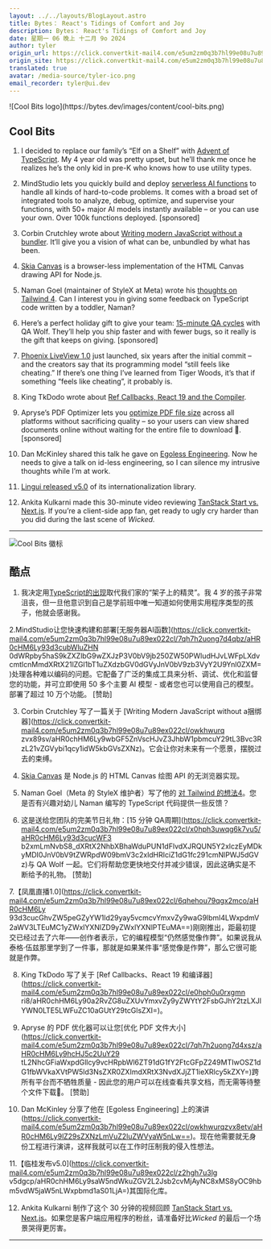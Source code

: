 ```yaml
---
layout: ../../layouts/BlogLayout.astro
title: Bytes： React's Tidings of Comfort and Joy
description: Bytes： React's Tidings of Comfort and Joy
date: 星期一 06 晚上 十二月 9o 2024
author: tyler
origin_url: https://click.convertkit-mail4.com/e5um2zm0q3b7hl99e08u7u89ex022cl/6qhehou79qgxdmbo/aHR0cHM6Ly9ieXRlcy5kZXYvYXJjaGl2ZXMvMzQ5
origin_site: https://click.convertkit-mail4.com/e5um2zm0q3b7hl99e08u7u89ex022cl/6qhehou79qgxdmbo/aHR0cHM6Ly9ieXRlcy5kZXYvYXJjaGl2ZXMvMzQ5
translated: true
avatar: /media-source/tyler-ico.png
email_recorder: tyler@ui.dev
---
```



<Reference client:only="react" title="Bytes： React's Tidings of Comfort and Joy" url="https://click.convertkit-mail4.com/e5um2zm0q3b7hl99e08u7u89ex022cl/6qhehou79qgxdmbo/aHR0cHM6Ly9ieXRlcy5kZXYvYXJjaGl2ZXMvMzQ5" />

<Detail client:only="react">
	![Cool Bits logo](https://bytes.dev/images/content/cool-bits.png)

## Cool Bits

1.  I decided to replace our family’s “Elf on a Shelf” with [Advent of TypeScript](https://click.convertkit-mail4.com/e5um2zm0q3b7hl99e08u7u89ex022cl/e0hph0u0rxgmnmt8/aHR0cHM6Ly93d3cuYWR2ZW50b2Z0cy5jb20v). My 4 year old was pretty upset, but he’ll thank me once he realizes he’s the only kid in pre-K who knows how to use utility types.
    
2.  MindStudio lets you quickly build and deploy [serverless AI functions](https://click.convertkit-mail4.com/e5um2zm0q3b7hl99e08u7u89ex022cl/7qh7h2uong7d4qbz/aHR0cHM6Ly93d3cubWluZHN0dWRpby5haS9kZXZlbG9wZXJzP3V0bV9jb250ZW50PWludHJvLWFpLXdvcmtlcnMmdXRtX21lZGl1bT1uZXdzbGV0dGVyJnV0bV9zb3VyY2U9Ynl0ZXM=) to handle all kinds of hard-to-code problems. It comes with a broad set of integrated tools to analyze, debug, optimize, and supervise your functions, with 50+ major AI models instantly available – or you can use your own. Over 100k functions deployed. \[sponsored\]
    
3.  Corbin Crutchley wrote about [Writing modern JavaScript without a bundler](https://click.convertkit-mail4.com/e5um2zm0q3b7hl99e08u7u89ex022cl/owhkhwurqzvx89sv/aHR0cHM6Ly9wbGF5ZnVscHJvZ3JhbW1pbmcuY29tL3Bvc3RzL21vZGVybi1qcy1idW5kbGVsZXNz). It’ll give you a vision of what can be, unbundled by what has been.
    
4.  [Skia Canvas](https://click.convertkit-mail4.com/e5um2zm0q3b7hl99e08u7u89ex022cl/z2hgh7u3lgv5dxap/aHR0cHM6Ly9za2lhLWNhbnZhcy5vcmcv) is a browser-less implementation of the HTML Canvas drawing API for Node.js.
    
5.  Naman Goel (maintainer of StyleX at Meta) wrote his [thoughts on Tailwind 4](https://click.convertkit-mail4.com/e5um2zm0q3b7hl99e08u7u89ex022cl/p8hehquzqv0r70aq/aHR0cHM6Ly9ubW4uc2gvYmxvZy8yMDI0LTExLTMwLXRob3VnaHRzLW9uLXRhaWx3aW5kLTQ=). Can I interest you in giving some feedback on TypeScript code written by a toddler, Naman?
    
6.  Here’s a perfect holiday gift to give your team: [15-minute QA cycles](https://click.convertkit-mail4.com/e5um2zm0q3b7hl99e08u7u89ex022cl/x0hph3uwqg6k7vu5/aHR0cHM6Ly93d3cucWF3b2xmLmNvbS8_dXRtX2NhbXBhaWduPUN1dFlvdXJRQUN5Y2xlczEyMDkyMDI0JnV0bV9tZWRpdW09bmV3c2xldHRlciZ1dG1fc291cmNlPWJ5dGVz) with QA Wolf. They’ll help you ship faster and with fewer bugs, so it really is the gift that keeps on giving. \[sponsored\]
    
7.  [Phoenix LiveView 1.0](https://click.convertkit-mail4.com/e5um2zm0q3b7hl99e08u7u89ex022cl/6qhehou79qgx2mco/aHR0cHM6Ly93d3cucGhvZW5peGZyYW1ld29yay5vcmcvYmxvZy9waG9lbml4LWxpdmV2aWV3LTEuMC1yZWxlYXNlZD9yZWxlYXNlPTEuMA==) just launched, six years after the initial commit – and the creators say that its programming model “still feels like cheating.” If there’s one thing I’ve learned from Tiger Woods, it’s that if something “feels like cheating”, it probably is.
    
8.  King TkDodo wrote about [Ref Callbacks, React 19 and the Compiler](https://click.convertkit-mail4.com/e5um2zm0q3b7hl99e08u7u89ex022cl/e0hph0u0rxgmnri8/aHR0cHM6Ly90a2RvZG8uZXUvYmxvZy9yZWYtY2FsbGJhY2tzLXJlYWN0LTE5LWFuZC10aGUtY29tcGlsZXI=).
    
9.  Apryse’s PDF Optimizer lets you [optimize PDF file size](https://click.convertkit-mail4.com/e5um2zm0q3b7hl99e08u7u89ex022cl/7qh7h2uong7d4xsz/aHR0cHM6Ly9hcHJ5c2UuY29tL2NhcGFiaWxpdGllcy9vcHRpbWl6ZT91dG1fY2FtcGFpZ249MTIwOSZ1dG1fbWVkaXVtPW5ld3NsZXR0ZXImdXRtX3NvdXJjZT1ieXRlcy5kZXY=) across all platforms without sacrificing quality – so your users can view shared documents online without waiting for the entire file to download 🙏. \[sponsored\]
    
10.  Dan McKinley shared this talk he gave on [Egoless Engineering](https://click.convertkit-mail4.com/e5um2zm0q3b7hl99e08u7u89ex022cl/owhkhwurqzvx8etv/aHR0cHM6Ly9lZ29sZXNzLmVuZ2luZWVyaW5nLw==). Now he needs to give a talk on id-less engineering, so I can silence my intrusive thoughts while I’m at work.
    
11.  [Lingui released v5.0](https://click.convertkit-mail4.com/e5um2zm0q3b7hl99e08u7u89ex022cl/z2hgh7u3lgv5dgcp/aHR0cHM6Ly9saW5ndWkuZGV2L2Jsb2cvMjAyNC8xMS8yOC9hbm5vdW5jaW5nLWxpbmd1aS01LjA=) of its internationalization library.
    
12.  Ankita Kulkarni made this 30-minute video reviewing [TanStack Start vs. Next.js](https://click.convertkit-mail4.com/e5um2zm0q3b7hl99e08u7u89ex022cl/p8hehquzqv0r9kcq/aHR0cHM6Ly93d3cueW91dHViZS5jb20vd2F0Y2g_YWImdj1EMjdBZkgwcFNwOA==). If you’re a client-side app fan, get ready to ugly cry harder than you did during the last scene of _Wicked._
    

* * *


</Detail>

![Cool Bits 徽标](https://bytes.dev/images/content/cool-bits.png)

## 酷点

1. 我决定用[TypeScript的出现](https://click.convertkit-mail4.com/e5um2zm0q3b7hl99e08u7u89ex022cl/e0hph0u0rxgmnmt8/aHR0cHM6Ly93d3cuYWR2ZW50b2Z0cy5jb20v)取代我们家的“架子上的精灵”。我 4 岁的孩子非常沮丧，但一旦他意识到自己是学前班中唯一知道如何使用实用程序类型的孩子，他就会感谢我。

2.MindStudio让您快速构建和部署\[无服务器AI函数]\(https://click.convertkit-mail4.com/e5um2zm0q3b7hl99e08u7u89ex022cl/7qh7h2uong7d4qbz/aHR0cHM6Ly93d3cubWluZHN 0dWRpby5haS9kZXZlbG9wZXJzP3V0bV9jb250ZW50PWludHJvLWFpLXdvcmtlcnMmdXRtX21lZGl1bT1uZXdzbGV0dGVyJnV0bV9zb3VyY2U9Ynl0ZXM=)处理各种难以编码的问题。它配备了广泛的集成工具来分析、调试、优化和监督您的功能，并可立即使用 50 多个主要 AI 模型 - 或者您也可以使用自己的模型。部署了超过 10 万个功能。 \[赞助]

3. Corbin Crutchley 写了一篇关于 \[Writing Modern JavaScript without a捆绑器]\(https://click.convertkit-mail4.com/e5um2zm0q3b7hl99e08u7u89ex022cl/owkhwurq zvx89sv/aHR0chHM6Ly9wbGF5ZnVscHJvZ3JhbW1pbmcuY29tL3Bvc3RzL21vZGVybi1qcy1idW5kbGVsZXNz)。它会让你对未来有一个愿景，摆脱过去的束缚。

4. [Skia Canvas](https://click.convertkit-mail4.com/e5um2zm0q3b7hl99e08u7u89ex022cl/z2hgh7u3lgv5dxap/aHR0cHM6Ly9za2lhLWNhbnZhcy5vcmcv) 是 Node.js 的 HTML Canvas 绘图 API 的无浏览器实现。

5. Naman Goel（Meta 的 StyleX 维护者）写了他的 [对 Tailwind 的想法4](https://click.convertkit-mail4.com/e5um2zm0q3b7hl99e08u7u89ex022cl/p8hehquzqv0r70aq/aHR0cHM6Ly9ubW4uc2gvYmxvZy8yMDI0LTExLTMwLXRob3VnaHRzLW9uLXRhaWx3aW5kLTQ=)。您是否有兴趣对幼儿 Naman 编写的 TypeScript 代码提供一些反馈？

6. 这是送给您团队的完美节日礼物：\[15 分钟 QA周期]\(https://click.convertkit-mail4.com/e5um2zm0q3b7hl99e08u7u89ex022cl/x0hph3uwqg6k7vu5/aHR0cHM6Ly93d3cucWF3 b2xmLmNvbS8\_dXRtX2NhbXBhaWduPUN1dFlvdXJRQUN5Y2xlczEyMDkyMDI0JnV0bV9tZWRpdW09bmV3c2xldHRlciZ1dG1fc291cmNlPWJ5dGVz)与 QA Wolf 一起。它们将帮助您更快地交付并减少错误，因此这确实是不断给予的礼物。 \[赞助]

7.【凤凰直播1.0]\(https://click.convertkit-mail4.com/e5um2zm0q3b7hl99e08u7u89ex022cl/6qhehou79qgx2mco/aHR0cHM6Ly 93d3cucGhvZW5peGZyYW1ld29yay5vcmcvYmxvZy9waG9lbml4LWxpdmV2aWV3LTEuMC1yZWxlYXNlZD9yZWxlYXNlPTEuMA==)刚刚推出，距最初提交已经过去了六年——创作者表示，它的编程模型“仍然感觉像作弊”。如果说我从泰格·伍兹那里学到了一件事，那就是如果某件事“感觉像是作弊”，那么它很可能就是作弊。

8. King TkDodo 写了关于 \[Ref Callbacks、React 19 和编译器]\(https://click.convertkit-mail4.com/e5um2zm0q3b7hl99e08u7u89ex022cl/e0hph0u0rxgmn ri8/aHR0chHM6Ly90a2RvZG8uZXUvYmxvZy9yZWYtY2FsbGJhY2tzLXJlYWN0LTE5LWFuZC10aGUtY29tcGlsZXI=)。

9. Apryse 的 PDF 优化器可以让您\[优化 PDF 文件大小]\(https://click.convertkit-mail4.com/e5um2zm0q3b7hl99e08u7u89ex022cl/7qh7h2uong7d4xsz/aHR0cHM6Ly9hcHJ5c2UuY29 tL2NhcGFiaWxpdGllcy9vcHRpbWl6ZT91dG1fY2FtcGFpZ249MTIwOSZ1dG1fbWVkaXVtPW5ld3NsZXR0ZXImdXRtX3NvdXJjZT1ieXRlcy5kZXY=)跨所有平台而不牺牲质量 - 因此您的用户可以在线查看共享文档，而无需等待整个文件下载🙏。 \[赞助]

10. Dan McKinley 分享了他在 \[Egoless Engineering] 上的演讲(https://click.convertkit-mail4.com/e5um2zm0q3b7hl99e08u7u89ex022cl/owkhwurqzvx8etv/aHR0cHM6Ly9lZ29sZXNzLmVuZ2luZWVyaW5nLw==)。现在他需要就无身份工程进行演讲，这样我就可以在工作时压制我的侵入性想法。

11.【临桂发布v5.0]\(https://click.convertkit-mail4.com/e5um2zm0q3b7hl99e08u7u89ex022cl/z2hgh7u3lg v5dgcp/aHR0chHM6Ly9saW5ndWkuZGV2L2Jsb2cvMjAyNC8xMS8yOC9hbm5vdW5jaW5nLWxpbmd1aS01LjA=)其国际化库。

12. Ankita Kulkarni 制作了这个 30 分钟的视频回顾 [TanStack Start vs. Next.js](https://click.convertkit-mail4.com/e5um2zm0q3b7hl99e08u7u89ex022cl/p8hehquzqv0r9kcq/aHR0cHM6Ly93d3cueW91dHViZS5jb20vd2F0Y2g_YWImdj1EMjdBZkgwcFNwOA==)。如果您是客户端应用程序的粉丝，请准备好比*Wicked* 的最后一个场景哭得更厉害。

***


